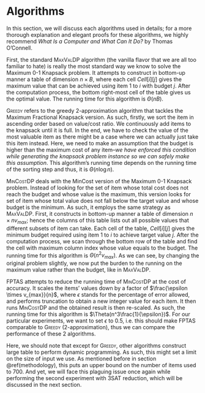 # Algorithms {#algorithms}
In this section, we will discuss each algorithms used in details; for a more thorough explanation and elegant proofs for these algorithms, we highly recommend _What Is a Computer and What Can It Do?_ by Thomas O’Connell. 

First, the standard <span style="font-variant:small-caps;">MaxValDP</span> algorithm (the vanilla flavor that we are all too familiar to hate) is really the most standard way we know to solve the Maximum 0-1 Knapsack problem. It attempts to construct in bottom-up manner a table of dimension $n \times B$, where each cell $Cell[i][j]$ gives the maximum value that can be achieved using item 1 to $i$ with budget $j$. After the computation process, the bottom right-most cell of the table gives us the optimal value. The running time for this algorithm is $\Theta(nB)$. 

<span style="font-variant:small-caps;">Greedy</span> refers to the greedy 2-approximation algorithm that tackles the Maximum Fractional Knapsack version. As such, firstly, we sort the item in ascending order based on value/cost ratio. We continuously add items to the knapsack until it is full. In the end, we have to check the value of the most valuable item as there might be a case where we can actually just take this item instead. Here, we need to make an assumption that the budget is higher than the maximum cost of any item--_we have enforced this condition while generating the knapsack problem instance so we can safely make this assumption_. This algorithm's running time depends on the running time of the sorting step and thus, it is $\Theta(n\log{n})$.

<span style="font-variant:small-caps;">MinCostDP</span> deals with the MinCost version of the Maximum 0-1 Knapsack problem. Instead of looking for the set of item whose total cost does not reach the budget and whose value is the maximum, this version looks for set of item whose total value does not fall below the target value and whose budget is the minimum. As such, it employs the same strategy as <span style="font-variant:small-caps;">MaxValDP</span>. First, it constructs in bottom-up manner a table of dimension $n \times nv_{max}$; hence the columns of this table lists out all possible values that different subsets of item can take. Each cell of the table, $Cell[i][j]$ gives the minimum budget required using item 1 to $i$ to achieve target value $j$. After the computation process, we scan through the bottom row of the table and find the cell with maximum column index whose value equals to the budget. The running time for this algorithm is $\Theta(n^2v_{max})$. As we can see, by changing the original problem slightly, we now put the burden to the running on the maximum value rather than the budget, like in <span style="font-variant:small-caps;">MaxValDP</span>. 

<span style="font-variant:small-caps;">FPTAS</span> attempts to reduce the running time of <span style="font-variant:small-caps;">MinCostDP</span> at the cost of accuracy. It scales the items' values down by a factor of $\frac{\epsilon \times v_{max}}{n}$, where $\epsilon$ stands for the percentage of error allowed, and performs truncation to obtain a new integer value for each item. It then runs <span style="font-variant:small-caps;">MinCostDP</span> and the obtained result is then re-scaled. As such, the running time for this algorithm is $\Theta(n^3\frac{1}{\epsilon})$. For our particular experiments, we want to set $\epsilon$ to 0.5, i.e. this should make <span style="font-variant:small-caps;">FPTAS</span> comparable to <span style="font-variant:small-caps;">Greedy</span> (2-approximation), thus we can compare the performance of these 2 algorithms. 

Here, we should note that except for <span style="font-variant:small-caps;">Greedy</span>, other algorithms construct large table to perform dynamic programming. As such, this might set a limit on the size of input we use. As mentioned before in section \@ref(methodology), this puts an upper bound on the number of items used to 700. And yet, we will face this plaguing issue once again while performing the second experiment with 3SAT reduction, which will be discussed in the next section.